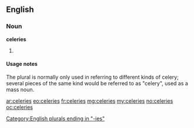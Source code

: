 ==English==

===Noun===
'''celeries'''

# {{plural of|celery}}

====Usage notes====
The plural is normally only used in referring to different kinds of celery; several pieces of the same kind would be referred to as "celery", used as a mass noun.

[[Category:English plurals ending in "-ies"]]

[[ar:celeries]]
[[eo:celeries]]
[[fr:celeries]]
[[mg:celeries]]
[[my:celeries]]
[[no:celeries]]
[[oc:celeries]]